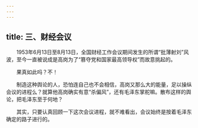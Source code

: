 ```yaml
---
---
---
```

title: 三、财经会议
---




　　1953年6月13日至8月13日，全国财经工作会议期间发生的所谓“批薄射刘”风波，至今一直被说成是高岗为了“篡夺党和国家最高领导权”而故意挑起的。

　　果真如此吗？不！

　　制造这种舆论的人，恐怕连自己也不会相信，高岗又那么大的能量，足以操纵会议的进程么？就算他高岗确实有意“杀偏风”，还有毛泽东掌舵嘛。散布这样的舆论，把毛泽东至于何地？

　　其实，只要认真回顾一下这次会议进程，就不难看出，会议始终是按着毛泽东确定的路子进行的。